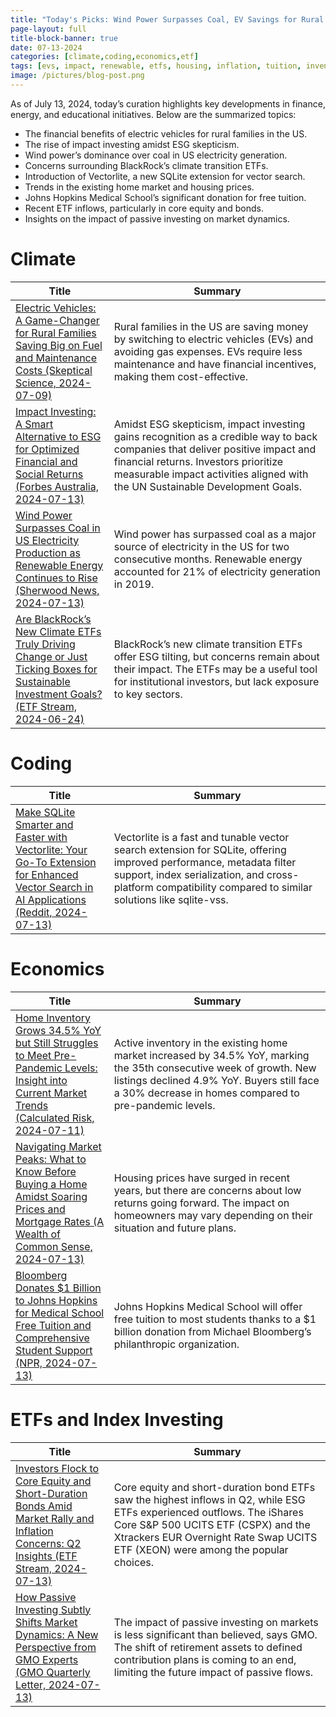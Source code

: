 ```yaml
---
title: "Today's Picks: Wind Power Surpasses Coal, EV Savings for Rural Families, Impact Investing, and Shifts in ETF Trends"
page-layout: full
title-block-banner: true
date: 07-13-2024
categories: [climate,coding,economics,etf]
tags: [evs, impact, renewable, etfs, housing, inflation, tuition, inventory, investing, energy]
image: /pictures/blog-post.png
---
```


As of July 13, 2024, today's curation highlights key developments in finance, energy, and educational initiatives. Below are the summarized topics:

- The financial benefits of electric vehicles for rural families in the US.
- The rise of impact investing amidst ESG skepticism.
- Wind power's dominance over coal in US electricity generation.
- Concerns surrounding BlackRock's climate transition ETFs.
- Introduction of Vectorlite, a new SQLite extension for vector search.
- Trends in the existing home market and housing prices.
- Johns Hopkins Medical School's significant donation for free tuition.
- Recent ETF inflows, particularly in core equity and bonds.
- Insights on the impact of passive investing on market dynamics.


# Climate
| Title | Summary |
|-----|-----------|
| [Electric Vehicles: A Game-Changer for Rural Families Saving Big on Fuel and Maintenance Costs (Skeptical Science, 2024-07-09)](https://skepticalscience.com/rural-families-saving-thousands-evs.html)   | Rural families in the US are saving money by switching to electric vehicles (EVs) and avoiding gas expenses. EVs require less maintenance and have financial incentives, making them cost-effective. |
| [Impact Investing: A Smart Alternative to ESG for Optimized Financial and Social Returns (Forbes Australia, 2024-07-13)](https://www.forbes.com.au/brand-voice/brandvoice/rip-esg-how-impact-investing-can-help-save-an-industry-in-crisis/)   | Amidst ESG skepticism, impact investing gains recognition as a credible way to back companies that deliver positive impact and financial returns. Investors prioritize measurable impact activities aligned with the UN Sustainable Development Goals. |
| [Wind Power Surpasses Coal in US Electricity Production as Renewable Energy Continues to Rise (Sherwood News, 2024-07-13)](https://sherwood.news/power/lean-energy-wind-generated-more-electricity-than-coal/)   | Wind power has surpassed coal as a major source of electricity in the US for two consecutive months. Renewable energy accounted for 21% of electricity generation in 2019. |
| [Are BlackRock's New Climate ETFs Truly Driving Change or Just Ticking Boxes for Sustainable Investment Goals? (ETF Stream, 2024-06-24)](https://www.etfstream.com/articles/blackrock-climate-transition-etfs-portfolio-tool-or-tick-box-exercise)   | BlackRock's new climate transition ETFs offer ESG tilting, but concerns remain about their impact. The ETFs may be a useful tool for institutional investors, but lack exposure to key sectors. |

# Coding
| Title | Summary |
|-----|-----------|
| [Make SQLite Smarter and Faster with Vectorlite: Your Go-To Extension for Enhanced Vector Search in AI Applications (Reddit, 2024-07-13)](https://www.reddit.com/r/Python/comments/1e26xsm/vectorlite_a_fast_vector_search_extension_for/)   | Vectorlite is a fast and tunable vector search extension for SQLite, offering improved performance, metadata filter support, index serialization, and cross-platform compatibility compared to similar solutions like sqlite-vss. |

# Economics
| Title | Summary |
|-----|-----------|
| [Home Inventory Grows 34.5% YoY but Still Struggles to Meet Pre-Pandemic Levels: Insight into Current Market Trends (Calculated Risk, 2024-07-11)](http://www.calculatedriskblog.com/2024/07/realtorcom-reports-active-inventory-up_01292103715.html)   | Active inventory in the existing home market increased by 34.5% YoY, marking the 35th consecutive week of growth. New listings declined 4.9% YoY. Buyers still face a 30% decrease in homes compared to pre-pandemic levels. |
| [Navigating Market Peaks: What to Know Before Buying a Home Amidst Soaring Prices and Mortgage Rates (A Wealth of Common Sense, 2024-07-13)](https://awealthofcommonsense.com/2024/07/buying-a-house-at-the-top-of-the-market/)   | Housing prices have surged in recent years, but there are concerns about low returns going forward. The impact on homeowners may vary depending on their situation and future plans. |
| [Bloomberg Donates $1 Billion to Johns Hopkins for Medical School Free Tuition and Comprehensive Student Support (NPR, 2024-07-13)](https://www.npr.org/2024/07/09/g-s1-8876/johns-hopkins-medical-school-bloomberg)   | Johns Hopkins Medical School will offer free tuition to most students thanks to a $1 billion donation from Michael Bloomberg's philanthropic organization. |

# ETFs and Index Investing
| Title | Summary |
|-----|-----------|
| [Investors Flock to Core Equity and Short-Duration Bonds Amid Market Rally and Inflation Concerns: Q2 Insights (ETF Stream, 2024-07-13)](https://www.etfstream.com/articles/core-equity-and-short-duration-bond-etfs-capture-most-inflows-in-q2)   | Core equity and short-duration bond ETFs saw the highest inflows in Q2, while ESG ETFs experienced outflows. The iShares Core S&P 500 UCITS ETF (CSPX) and the Xtrackers EUR Overnight Rate Swap UCITS ETF (XEON) were among the popular choices. |
| [How Passive Investing Subtly Shifts Market Dynamics: A New Perspective from GMO Experts (GMO Quarterly Letter, 2024-07-13)](https://www.institutionalinvestor.com/article/2dgy5jctx2rb7g3wv2juo/portfolio/gmo-passive-investings-impact-has-been-overblown-but-its-not-negligible)   | The impact of passive investing on markets is less significant than believed, says GMO. The shift of retirement assets to defined contribution plans is coming to an end, limiting the future impact of passive flows. |

